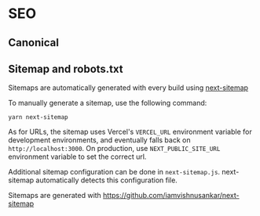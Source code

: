 # SEO

## Canonical

## Sitemap and robots.txt

Sitemaps are automatically generated with every build using
[next-sitemap](https://github.com/iamvishnusankar/next-sitemap)

To manually generate a sitemap, use the following command:

`yarn next-sitemap`

As for URLs, the sitemap uses Vercel's `VERCEL_URL` environment variable for
development environments, and eventually falls back on `http://localhost:3000`.
On production, use `NEXT_PUBLIC_SITE_URL` environment variable to set the
correct url.

Additional sitemap configuration can be done in `next-sitemap.js`. next-sitemap
automatically detects this configuration file.

Sitemaps are generated with https://github.com/iamvishnusankar/next-sitemap
